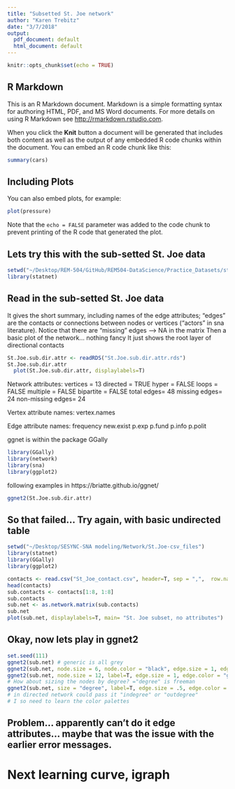 ```yaml
---
title: "Subsetted St. Joe network"
author: "Karen Trebitz"
date: "3/7/2018"
output:
  pdf_document: default
  html_document: default
---
```


```r
knitr::opts_chunk$set(echo = TRUE)
```

## R Markdown

This is an R Markdown document. Markdown is a simple formatting syntax for authoring HTML, PDF, and MS Word documents. For more details on using R Markdown see <http://rmarkdown.rstudio.com>.

When you click the **Knit** button a document will be generated that includes both content as well as the output of any embedded R code chunks within the document. You can embed an R code chunk like this:

```r
summary(cars)
```

## Including Plots

You can also embed plots, for example:

```r
plot(pressure)
```

Note that the `echo = FALSE` parameter was added to the code chunk to prevent printing of the R code that generated the plot.

## Lets try this with the sub-setted St. Joe data 

```r
setwd("~/Desktop/REM-504/GitHub/REM504-DataScience/Practice_Datasets/student_data")
library(statnet)
```
## Read in the sub-setted St. Joe data
It gives the short summary, including names of the edge attributes; "edges" are the contacts or connections between nodes or vertices ("actors" in sna literature).
    Notice that there are "missing" edges --> NA in the matrix
Then a basic plot of the network... nothing fancy
    It just shows the root layer of directional contacts
```r
St.Joe.sub.dir.attr <- readRDS("St.Joe.sub.dir.attr.rds")
St.Joe.sub.dir.attr
  plot(St.Joe.sub.dir.attr, displaylabels=T)
```
 Network attributes:
  vertices = 13 
  directed = TRUE 
  hyper = FALSE 
  loops = FALSE 
  multiple = FALSE 
  bipartite = FALSE 
  total edges= 48 
    missing edges= 24 
    non-missing edges= 24 

 Vertex attribute names: 
    vertex.names 

 Edge attribute names: 
    frequency new.exist p.exp p.fund p.info p.polit 
    
    


ggnet is within the package GGally
```r
library(GGally)
library(network)
library(sna)
library(ggplot2)
```

following examples in https://briatte.github.io/ggnet/ 
``` r
ggnet2(St.Joe.sub.dir.attr) 
```


## So that failed... Try again, with basic undirected table
``` r
setwd("~/Desktop/SESYNC-SNA modeling/Network/St.Joe-csv_files")
library(statnet)
library(GGally)
library(ggplot2)

contacts <- read.csv("St_Joe_contact.csv", header=T, sep = ",",  row.names=1,check.names=FALSE)
head(contacts)
sub.contacts <- contacts[1:8, 1:8]
sub.contacts
sub.net <- as.network.matrix(sub.contacts)
sub.net
plot(sub.net, displaylabels=T, main= "St. Joe subset, no attributes")


```
## Okay, now lets play in ggnet2
```r
set.seed(111)
ggnet2(sub.net) # generic is all grey 
ggnet2(sub.net, node.size = 6, node.color = "black", edge.size = 1, edge.color = "grey")
ggnet2(sub.net, node.size = 12, label=T, edge.size = 1, edge.color = "grey")
# How about sizing the nodes by degree? ="degree" is freeman
ggnet2(sub.net, size = "degree", label=T, edge.size = .5, edge.color = 30)
# in directed network could pass it "indegree" or "outdegree"
# I so need to learn the color palettes

```

## Problem... apparently can't do it edge attributes... maybe that was the issue with the earlier error messages.  
# Next learning curve, igraph